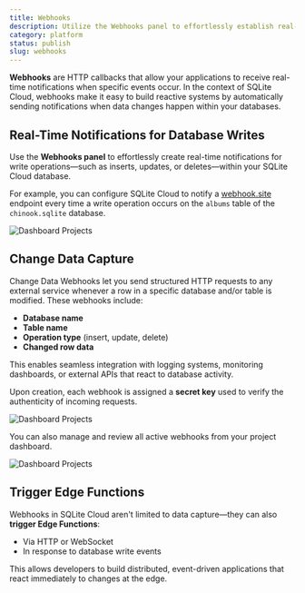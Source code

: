 ```yaml
---
title: Webhooks
description: Utilize the Webhooks panel to effortlessly establish real-time notifications for write operations within your SQLite database.
category: platform
status: publish
slug: webhooks
---
```


**Webhooks** are HTTP callbacks that allow your applications to receive real-time notifications when specific events occur. In the context of SQLite Cloud, webhooks make it easy to build reactive systems by automatically sending notifications when data changes happen within your databases.

## Real-Time Notifications for Database Writes

Use the **Webhooks panel** to effortlessly create real-time notifications for write operations—such as inserts, updates, or deletes—within your SQLite Cloud database.

For example, you can configure SQLite Cloud to notify a [webhook.site](https://webhook.site) endpoint every time a write operation occurs on the `albums` table of the `chinook.sqlite` database.

![Dashboard Projects](@docs-website-assets/introduction/dashboard_webhook_create.png)

## Change Data Capture

Change Data Webhooks let you send structured HTTP requests to any external service whenever a row in a specific database and/or table is modified. These webhooks include:

* **Database name**
* **Table name**
* **Operation type** (insert, update, delete)
* **Changed row data**

This enables seamless integration with logging systems, monitoring dashboards, or external APIs that react to database activity.

Upon creation, each webhook is assigned a **secret key** used to verify the authenticity of incoming requests.

![Dashboard Projects](@docs-website-assets/introduction/dashboard_webhook_create2.png)

You can also manage and review all active webhooks from your project dashboard.

![Dashboard Projects](@docs-website-assets/introduction/dashboard_webhook_list.png)

## Trigger Edge Functions

Webhooks in SQLite Cloud aren't limited to data capture—they can also **trigger Edge Functions**:

* Via HTTP or WebSocket
* In response to database write events

This allows developers to build distributed, event-driven applications that react immediately to changes at the edge.